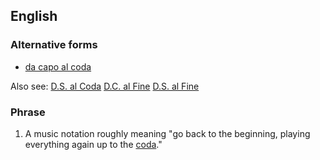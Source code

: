 ==English==

===Alternative forms===
* [[da capo al coda]]


Also see: 
[[D.S. al Coda]]
[[D.C. al Fine]]
[[D.S. al Fine]]

===Phrase===
{{infl|en|phrase|head=[[d.c.]] [[al]] [[coda]]}}

# {{music}} A music notation roughly meaning "go back to the beginning, playing everything again up to the [[coda]]."